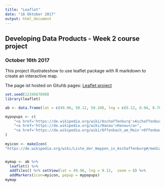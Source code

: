 ```yaml
---
title: "Leaflet"
date: "16 Oktober 2017"
output: html_document
---
```


## Developing Data Products - Week 2 course project

### October 16th 2017

This project illustrateshow to use leaflet package with R markdown to create an interactive map.

The page ist hosted on Gituhb pages:
[Leaflet project](https://michael-gm.github.io./)

```r
set.seed(1234567890)
library(leaflet)

ab <- data.frame(lat = c(49.96, 50.12, 50.10), lng = c(9.12, 8.94, 8.78))

mypopups <- c(
    "<a href='https://de.wikipedia.org/wiki/Aschaffenburg'>Aschaffenburg</a>",
    "<a href='https://de.wikipedia.org/wiki/Hanau'>Hanau</a>",
    "<a href='https://de.wikipedia.org/wiki/Offenbach_am_Main'>Offenbach</a>"
)
 
myicon <- makeIcon(
"https://de.wikipedia.org/wiki/Liste_der_Wappen_in_Aschaffenburg#/media/File:Wappen_Aschaffenburg.svg", 48, 48)  


mymap <- ab %>% 
  leaflet() %>%
  addTiles() %>% setView(lat = 49.96, lng = 9.12,  zoom = 8) %>% 
  addMarkers(icon=myicon, popup = mypopups)
mymap
```